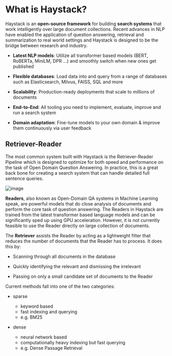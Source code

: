 # What is Haystack?

Haystack is an **open-source framework** for building **search systems** that work intelligently over large document collections.
Recent advances in NLP have enabled the application of question answering, retrieval and summarization to real world settings
and Haystack is designed to be the bridge between research and industry.

- **Latest NLP models**: Utilize all transformer based models (BERT, RoBERTa, MiniLM, DPR ...) and smoothly switch when new ones get published

- **Flexible databases**: Load data into and query from a range of databases such as Elasticsearch, Milvus, FAISS, SQL and more

- **Scalability**: Production-ready deployments that scale to millions of documents

- **End-to-End**: All tooling you need to implement, evaluate, improve and run a search system

- **Domain adaptation**: Fine-tune models to your own domain & improve them continuously via user feedback

<div style={{ marginBottom: "3rem" }} />

## Retriever-Reader

The most common system built with Haystack is the Retriever-Reader Pipeline which is designed to optimize for both
speed and performance on the task of Open Domain Question Answering.
In practice, this is a great back bone for creating a search system that can handle detailed full sentence queries.

![image](/img/retriever_reader.png)

**Readers**, also known as Open-Domain QA systems in Machine Learning speak,
are powerful models that do close analysis of documents and perform the core task of question answering.
The Readers in Haystack are trained from the latest transformer based language models and can be significantly sped up using GPU acceleration.
However, it is not currently feasible to use the Reader directly on large collection of documents.

<!-- _comment: !! benchmarks link !! -->
<!-- _comment: !! Image of What a reader does and maybe architecture !! -->

The **Retriever** assists the Reader by acting as a lightweight filter that reduces the number of documents that the Reader has to process.
It does this by:

- Scanning through all documents in the database

- Quickly identifying the relevant and dismissing the irrelevant

- Passing on only a small candidate set of documents to the Reader

Current methods fall into one of the two categories:

- sparse

  - keyword based
  - fast indexing and querying
  - e.g. BM25

- dense
  - neural network based
  - computationally heavy indexing but fast querying
  - e.g. Dense Passage Retrieval
